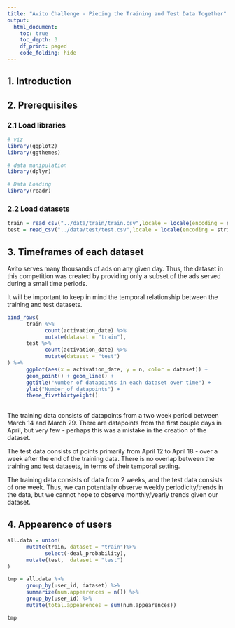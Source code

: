 ```yaml
---
title: "Avito Challenge - Piecing the Training and Test Data Together"
output:
  html_document:
    toc: true
    toc_depth: 3
    df_print: paged
    code_folding: hide
---
```


## 1. Introduction


## 2. Prerequisites

### 2.1 Load libraries

```R
# viz
library(ggplot2)
library(ggthemes)

# data manipulation
library(dplyr)

# Data Loading
library(readr)
```

### 2.2 Load datasets

```R
train = read_csv("../data/train/train.csv",locale = locale(encoding = stringi::stri_enc_get()))
test = read_csv("../data/test/test.csv",locale = locale(encoding = stringi::stri_enc_get()))
```



## 3. Timeframes of each dataset

Avito serves many thousands of ads on any given day. Thus, the dataset in this competition was created by providing only a subset of the ads served during a small time periods. 

It will be important to keep in mind the temporal relationship between the training and test datasets. 

```R
bind_rows(
      train %>% 
            count(activation_date) %>%
            mutate(dataset = "train"), 
      test %>%
            count(activation_date) %>%
            mutate(dataset = "test")
) %>%
      ggplot(aes(x = activation_date, y = n, color = dataset)) + 
      geom_point() + geom_line() + 
      ggtitle("Number of datapoints in each dataset over time") + 
      ylab("Number of datapoints") + 
      theme_fivethirtyeight()
      

```

The training data consists of datapoints from a two week period between March 14 and March 29. There are datapoints from the first couple days in April, but very few - perhaps this was a mistake in the creation of the dataset. 

The test data consists of points primarily from April 12 to April 18 - over a week after the end of the training data. There is no overlap between the training and test datasets, in terms of their temporal setting. 

The training data consists of data from 2 weeks, and the test data consists of one week. Thus, we can potentially observe weekly periodicity/trends in the data, but we cannot hope to observe monthly/yearly trends given our dataset. 

## 4. Appearence of users

```R
all.data = union(
      mutate(train, dataset = "train")%>%
            select(-deal_probability), 
      mutate(test,  dataset = "test")
)
```

```R
tmp = all.data %>%
      group_by(user_id, dataset) %>%
      summarize(num.appearences = n()) %>%
      group_by(user_id) %>%
      mutate(total.appearences = sum(num.appearences))

tmp
```














